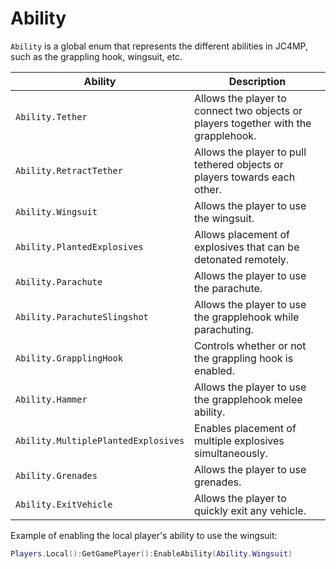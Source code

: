 # Ability

`Ability` is a global enum that represents the different abilities in JC4MP, such as the grappling hook, wingsuit, etc.

| Ability                           | Description                                                                 |
|----------------------------------|-----------------------------------------------------------------------------|
| `Ability.Tether`                   | Allows the player to connect two objects or players together with the grapplehook.|
| `Ability.RetractTether`            | Allows the player to pull tethered objects or players towards each other.                        |
| `Ability.Wingsuit`                 | Allows the player to use the wingsuit.                          |
| `Ability.PlantedExplosives`        | Allows placement of explosives that can be detonated remotely.               |
| `Ability.Parachute`                | Allows the player to use the parachute.            |
| `Ability.ParachuteSlingshot`       | Allows the player to use the grapplehook while parachuting.  |
| `Ability.GrapplingHook`            | Controls whether or not the grappling hook is enabled.             |
| `Ability.Hammer`                   | Allows the player to use the grapplehook melee ability.                                                  |
| `Ability.MultiplePlantedExplosives`| Enables placement of multiple explosives simultaneously.                    |
| `Ability.Grenades`                 | Allows the player to use grenades.                        |
| `Ability.ExitVehicle`              | Allows the player to quickly exit any vehicle.                     |

Example of enabling the local player's ability to use the wingsuit:
```lua
Players.Local():GetGamePlayer():EnableAbility(Ability.Wingsuit)
```
